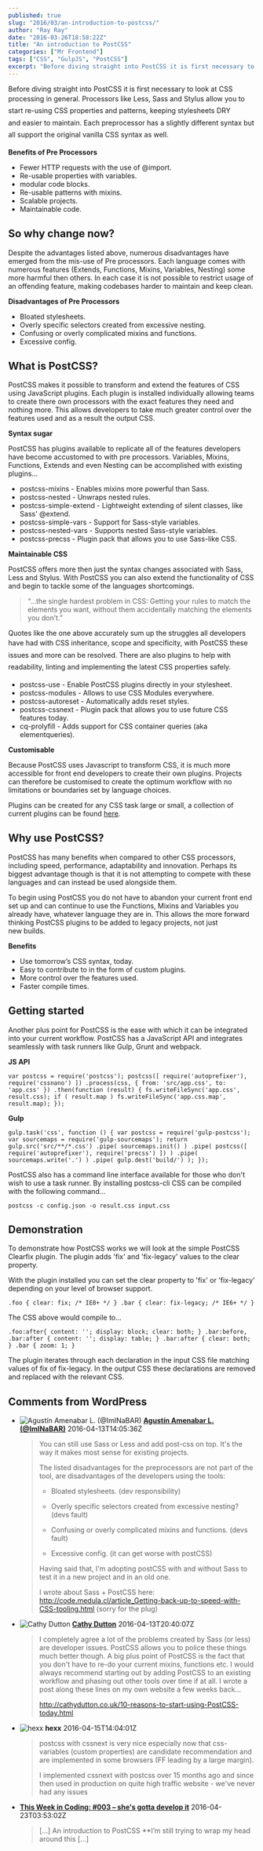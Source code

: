 ```yaml
---
published: true
slug: "2016/03/an-introduction-to-postcss/"
author: "Ray Ray"
date: "2016-03-26T18:58:22Z"
title: "An introduction to PostCSS"
categories: ["Mr Frontend"]
tags: ["CSS", "GulpJS", "PostCSS"]
excerpt: "Before diving straight into PostCSS it is first necessary to look at CSS processing in general. Pro..."
---
```


Before diving straight into PostCSS it is first necessary to look at CSS processing in general. Processors <span style="line-height: 1.75;">like Less, Sass and Stylus allow you to start re-using CSS properties and patterns, keeping stylesheets DRY and </span><span style="line-height: 1.75;">easier to maintain. Each preprocessor has a slightly different syntax but all support the original vanilla </span><span style="line-height: 1.75;">CSS syntax as well.</span>

**Benefits of Pre Processors**

* Fewer HTTP requests with the use of @import.
* Re-usable properties with variables.
* modular code blocks.
* Re-usable patterns with mixins.
* Scalable projects.
* Maintainable code.

## So why change now?

Despite the advantages listed above, numerous disadvantages have emerged from the mis-use of Pre processors. Each language comes with numerous features (Extends, Functions, Mixins, Variables, Nesting) some more harmful then others. In each case it is not possible to restrict usage of an offending feature, making codebases harder to maintain and keep clean.

**Disadvantages of Pre Processors**

* Bloated stylesheets.
* Overly specific selectors created from excessive nesting.
* Confusing or overly complicated mixins and functions.
* Excessive config.

## What is PostCSS?

PostCSS makes it possible to transform and extend the features of CSS using JavaScript plugins. Each plugin is installed individually allowing teams to create there own processors with the exact features they need and nothing more. This allows developers to take much greater control over the features used and as a result the output CSS.

**Syntax sugar**

PostCSS has plugins available to replicate all of the features developers have become accustomed to with pre processors. Variables, Mixins, Functions, Extends and even Nesting can be accomplished with existing plugins...

* postcss-mixins - Enables mixins more powerful than Sass.
* postcss-nested - Unwraps nested rules.
* postcss-simple-extend - Lightweight extending of silent classes, like Sass' @extend.
* postcss-simple-vars - Support for Sass-style variables.
* postcss-nested-vars - Supports nested Sass-style variables.
* postcss-precss - Plugin pack that allows you to use Sass-like CSS.

**Maintainable CSS**

PostCSS offers more then just the syntax changes associated with Sass, Less and Stylus. With PostCSS you can also extend the functionality of CSS and begin to tackle some of the languages shortcomings.

> “…the single hardest problem in CSS: Getting your rules to match the elements you want, without them accidentally matching the elements you don’t.”

Quotes like the one above accurately sum up the struggles all developers have had with CSS inheritance, scope and <span style="line-height: 1.75;">specificity, with PostCSS these issues and more can be resolved. There are also plugins to help with readability, </span><span style="line-height: 1.75;">linting and implementing the latest CSS properties safely.</span>

* postcss-use - Enable PostCSS plugins directly in your stylesheet.
* postcss-modules - Allows to use CSS Modules everywhere.
* postcss-autoreset - Automatically adds reset styles.
* postcss-cssnext - Plugin pack that allows you to use future CSS features today.
* cq-prolyfill - Adds support for CSS container queries (aka elementqueries).

**Customisable**

Because PostCSS uses Javascript to transform CSS, it is much more accessible for front end developers to create their own plugins. Projects can therefore be customised to create the optimum workflow with no limitations or boundaries set by language choices.

Plugins can be created for any CSS task large or small, a collection of current plugins can be found [here](http://postcss.parts/).

## Why use PostCSS?

PostCSS has many benefits when compared to other CSS processors, including speed, performance, adaptability and innovation. Perhaps its biggest advantage though is that it is not attempting to compete with these languages and can instead be used alongside them.

To begin using PostCSS you do not have to abandon your current front end set up and can continue to use the Functions, Mixins and Variables you already have, whatever language they are in. This allows the more forward thinking PostCSS plugins to be added to legacy projects, not just new builds.

**Benefits**

* Use tomorrow’s CSS syntax, today.
* Easy to contribute to in the form of custom plugins.
* More control over the features used.
* Faster compile times.

## Getting started

Another plus point for PostCSS is the ease with which it can be integrated into your current workflow. PostCSS has a JavaScript API and integrates seamlessly with task runners like Gulp, Grunt and webpack.

**JS API**

```
var postcss = require('postcss'); postcss([ require('autoprefixer'), require('cssnano') ]) .process(css, { from: 'src/app.css', to: 'app.css' }) .then(function (result) { fs.writeFileSync('app.css', result.css); if ( result.map ) fs.writeFileSync('app.css.map', result.map); });
```

**Gulp**

```
gulp.task('css', function () { var postcss = require('gulp-postcss'); var sourcemaps = require('gulp-sourcemaps'); return gulp.src('src/**/*.css') .pipe( sourcemaps.init() ) .pipe( postcss([ require('autoprefixer'), require('precss') ]) ) .pipe( sourcemaps.write('.') ) .pipe( gulp.dest('build/') ); });
```

PostCSS also has a command line interface available for those who don't wish to use a task runner. By installing postcss-cli CSS can be compiled with the following command...

```
postcss -c config.json -o result.css input.css
```

## Demonstration

To demonstrate how PostCSS works we will look at the simple PostCSS Clearfix plugin. The plugin adds 'fix' and 'fix-legacy' values to the clear property.

With the plugin installed you can set the clear property to 'fix' or 'fix-legacy' depending on your level of browser support.

```
.foo { clear: fix; /* IE8+ */ } .bar { clear: fix-legacy; /* IE6+ */ }
```

The CSS above would compile to...

```
.foo:after{ content: ''; display: block; clear: both; } .bar:before, .bar:after { content: ''; display: table; } .bar:after { clear: both; } .bar { zoom: 1; }
```

The plugin iterates through each declaration in the input CSS file matching values of fix of fix-legacy. In the output CSS these declarations are removed and replaced with the relevant CSS.

## Comments from WordPress

* ![Agustín Amenabar L. (@ImINaBAR)](https://www.gravatar.com/avatar/0c7be6f787e291a1acd163663217cac2?d=identicon) **[Agustín Amenabar L. (@ImINaBAR)](http://twitter.com/ImINaBAR)** 2016-04-13T14:05:36Z
  > You can still use Sass or Less and add post-css on top. It's the way it makes most sense for existing projects.
  > 
  > 
  > 
  > The listed disadvantages for the preprocessors are not part of the tool, are disadvantages of the developers using the tools:
  > 
  > 
  > 
  > * Bloated stylesheets. (dev responsibility)
  > 
  > * Overly specific selectors created from excessive nesting?  (devs fault)
  > 
  > * Confusing or overly complicated mixins and functions.  (devs fault)
  > 
  > * Excessive config. (it can get worse with postCSS)
  > 
  > 
  > 
  > Having said that, I'm adopting postCSS with and without Sass to test it in a new project and in an old one. 
  > 
  > I wrote about Sass + PostCSS here: http://code.medula.cl/article_Getting-back-up-to-speed-with-CSS-tooling.html (sorry for the plug)
* ![Cathy Dutton](https://www.gravatar.com/avatar/7b4ad8b2a49380ad7801a252293e11a2?d=identicon) **[Cathy Dutton](http://www.cathydutton.co.uk/)** 2016-04-13T20:40:07Z
  > I completely agree a lot of the problems created by Sass (or less) are developer issues. PostCSS allows you to police these things much better though.  A big plus point of PostCSS is the fact that you don't have to re-do your current mixins, functions etc. I would always recommend starting out by adding PostCSS to an existing workflow and phasing out other tools over time if at all. I wrote a post along these lines on my own website a few weeks back...
  > 
  > 
  > 
  > http://cathydutton.co.uk/10-reasons-to-start-using-PostCSS-today.html
* ![hexx](https://www.gravatar.com/avatar/1efe80ab397e898428824662a6965924?d=identicon) **hexx** 2016-04-15T14:04:01Z
  > postcss with cssnext is very nice especially now that css-variables (custom properties) are candidate recommendation and are implemented in some browsers (FF leading by a large margin).
  > 
  > 
  > 
  > I implemented cssnext with postcss over 15 months ago and since then used in production on quite high traffic website - we've never had any issues
* **[This Week in Coding: #003 &#8211; she&#039;s gotta develop it](http://shesgottadevelopit.com/2016/04/22/this-week-in-coding-003/)** 2016-04-23T03:53:02Z
  > [&#8230;] An introduction to PostCSS **I&#8217;m still trying to wrap my head around this [&#8230;]
